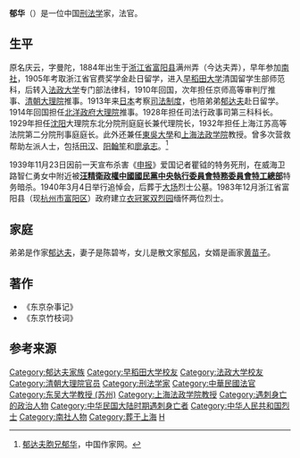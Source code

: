 '''郁华'''（{{bd|1884年||1939年|11月23日|}}）是一位中国[[刑法学|刑法学]]家，法官。

==生平==
原名庆云，字曼陀，1884年出生于[[浙江省|浙江省]][[富阳县|富阳县]]满州弄（今达夫弄），早年参加[[南社|南社]]，1905年考取浙江省官费奖学金赴日留学，进入[[早稻田大学|早稻田大学]]清国留学生部师范科，后转入[[法政大学|法政大学]]专门部法律科，1910年回国，次年担任京师高等审判厅推事、[[清朝|清朝]][[大理院_(清朝)|大理院]]推事。1913年来[[日本|日本]]考察[[司法机关|司法制度]]，也陪弟弟[[郁达夫|郁达夫]]赴日留学。1914年回国担任[[北洋政府|北洋政府]][[大理院_(中华民国)|大理院]]推事。1928年担任司法行政事司第三科科长。1929年担任[[沈阳|沈阳]]大理院东北分院刑庭庭长兼代理院长，1932年担任上海江苏高等法院第二分院刑事庭庭长。此外还兼任[[东吴大学_(苏州)|東吳大學]]和[[上海法政学院|上海法政学院]]教授。曾多次营救帮助左派人士，包括[[田汉|田汉]]、[[阳翰笙|阳翰笙]]和[[廖承志|廖承志]]。<ref>[http://www.chinawriter.com.cn/bk/2007-09-21/11244.html 郁达夫胞兄郁华]，中国作家网。</ref>

1939年11月23日因前一天宣布杀害《[[申报|申报]]》爱国记者瞿钺的特务死刑，在威海卫路智仁勇女中附近被'''[[汪精衛政權|汪精衛政權]][[中國國民黨中央執行委員會特務委員會特工總部|中國國民黨中央執行委員會特務委員會特工總部]]'''特务暗杀。1940年3月4日举行追悼会，后葬于[[大场镇_(上海市)|大场]]烈士公墓。1983年12月浙江省富阳县（现[[杭州市|杭州市]][[富阳区|富阳区]]）政府建立[[衣冠冢|衣冠冢]][[双烈园|双烈园]]缅怀两位烈士。

==家庭==
弟弟是作家[[郁达夫|郁达夫]]，妻子是陈碧岑，女儿是散文家[[郁风|郁风]]，女婿是画家[[黄苗子|黄苗子]]。

==著作==
*《东京杂事记》
*《东京竹枝词》

==参考来源==
{{reflist}}

{{DEFAULTSORT:Y}}
[[Category:郁达夫家族|Category:郁达夫家族]]
[[Category:早稻田大学校友|Category:早稻田大学校友]]
[[Category:法政大学校友|Category:法政大学校友]]
[[Category:清朝大理院官员|Category:清朝大理院官员]]
[[Category:刑法学家|Category:刑法学家]]
[[Category:中華民國法官|Category:中華民國法官]]
[[Category:东吴大学教授_(苏州)|Category:东吴大学教授 (苏州)]]
[[Category:上海法政学院教授|Category:上海法政学院教授]]
[[Category:遇刺身亡的政治人物|Category:遇刺身亡的政治人物]]
[[Category:中华民国大陆时期遇刺身亡者|Category:中华民国大陆时期遇刺身亡者]]
[[Category:中华人民共和国烈士|Category:中华人民共和国烈士]]
[[Category:南社人物|Category:南社人物]]
[[Category:葬于上海|Category:葬于上海]]
[[Category:郁姓|H]]